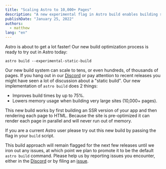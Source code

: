 ```yaml
---
title: "Scaling Astro to 10,000+ Pages"
description: "A new experimental flag in Astro build enables building sites with tens of thousands of pages."
publishDate: "January 25, 2022"
authors:
  - matthew
lang: "en"
---
```


Astro is about to get a lot faster! Our new build optimization process is ready to try out in Astro today:

```shell
astro build --experimental-static-build
```

Our new build system can scale to tens, or even hundreds, of thousands of pages. If you hang out in our [Discord](https://astro.build/chat) or pay attention to recent releases you might have seen a lot of discussion about a "static build". Our new implementation of `astro build` does 2 things:

- Improves build times by up to 75%.
- Lowers memory usage when building very large sites (10,000+ pages).

This new build works by first building an SSR version of your app and then rendering each page to HTML. Because the site is pre-optimized it can render each page in parallel and will never run out of memory.

If you are a current Astro user please try out this new build by passing the flag in your `build` script.

This build approach will remain flagged for the next few releases until we iron out any issues, at which point we plan to promote it to be the default `astro build` command. Please help us by reporting issues you encounter, either in the [Discord](https://astro.build/chat) or by filing an [issue](https://github.com/withastro/astro/issues/new/choose).
